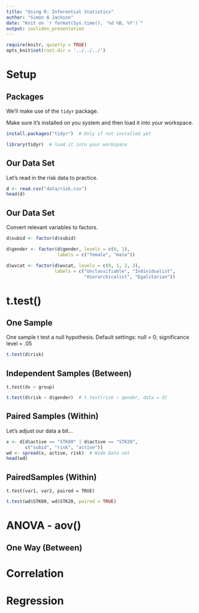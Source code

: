 ```yaml
---
title: "Using R: Inferential Statistics"
author: "Simon A Jackson"
date: "Knit on `r format(Sys.time(), '%d %B, %Y')`"
output: ioslides_presentation
---
```


```r
require(knitr, quietly = TRUE)
opts_knit$set(root.dir = '../../../')
```

# Setup

## Packages

We'll make use of the `tidyr` package.

Make sure it's installed on you system and then load it into your workspace.

```r
install.packages("tidyr")  # Only if not installed yet
```
```r
library(tidyr)  # load it into your workspace
```

## Our Data Set

Let's read in the risk data to practice.

```r
d <- read.csv("data/risk.csv")
head(d)
```

## Our Data Set

Convert relevant variables to factors.

```r
d$subid <- factor(d$subid)

d$gender <- factor(d$gender, levels = c(0, 1),
                   labels = c("female", "male"))

d$wvcat <- factor(d$wvcat, levels = c(0, 1, 2, 3),
                  labels = c("Unclassifiable", "Individualist", 
                             "Hierarchicalist", "Egalitarian"))
```

# t.test()

## One Sample

One sample t test a null hypothesis.
Default settings: null = 0; significance level = .05

```r
t.test(d$risk)
```

## Independent Samples (Between)

`t.test(dv ~ group)`

```r
t.test(d$risk ~ d$gender)  # t.test(risk ~ gender, data = d)
```

## Paired Samples (Within)

Let's adjust our data a bit...

```r
x <- d[d$active == "STK80" | d$active == "STK20",
       c("subid", "risk", "active")]
wd <- spread(x, active, risk)  # Wide Data set
head(wd)
```

## PairedSamples (Within)

`t.test(var1, var2, paired = TRUE)`

```r
t.test(wd$STK80, wd$STK20, paired = TRUE)
```

# ANOVA - aov()

## One Way (Between)

# Correlation

# Regression

